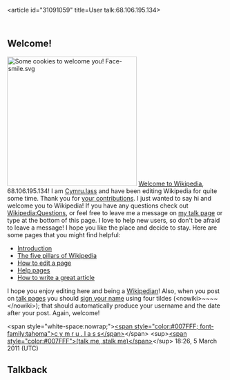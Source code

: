 <article id="31091059" title=User talk:68.106.195.134>
	<talkpage id="31091059" title="User talk:68.106.195.134">

==Welcome!==

[[Image:Chocolate chip cookies.jpg|thumb|300px|Some cookies to welcome you! [[File:Face-smile.svg|25px]]]] [[Wikipedia:Welcoming committee/Welcome to Wikipedia|Welcome to Wikipedia]], 68.106.195.134! I am [[User:Cymru.lass|Cymru.lass]] and have been editing Wikipedia for quite some time. Thank you for [[Special:Contributions/68.106.195.134|your contributions]]. I just wanted to say hi and welcome you to Wikipedia! If you have any questions check out [[Wikipedia:Questions]], or feel free to leave me a message on [[User talk:Cymru.lass|my talk page]] or type ''{{tl|helpme}}'' at the bottom of this page. I love to help new users, so don't be afraid to leave a message!  I hope you like the place and decide to stay. Here are some pages that you might find helpful:
* [[Wikipedia:Introduction|Introduction]]
* [[Wikipedia:Five pillars|The five pillars of Wikipedia]]
* [[Wikipedia:How to edit a page|How to edit a page]]
* [[Help:Contents|Help pages]]
* [[Wikipedia:Article development|How to write a great article]]
I hope you enjoy editing here and being a [[Wikipedia:Wikipedians|Wikipedian]]! Also, when you post on [[Wikipedia:Talk page|talk pages]] you should [[Wikipedia:Sign your posts on talk pages|sign your name]] using four tildes (&lt;nowiki&gt;~~~~&lt;/nowiki&gt;); that should automatically produce your username and the date after your post.  Again, welcome! 
 
&lt;span style=&quot;white-space:nowrap;&quot;&gt;[[User:Cymru.lass|&lt;span style=&quot;color:#007FFF; font-family:tahoma&quot;&gt;c y m r u . l a s s&lt;/span&gt;]]&lt;/span&gt; &lt;sup&gt;[[User talk:Cymru.lass|&lt;span style=&quot;color:#007FFF&quot;&gt;(talk me, stalk me)&lt;/span&gt;]]&lt;/sup&gt; 18:26, 5 March 2011 (UTC)
==Talkback==
{{talkback|Wikipedia:New contributors' help page/questions|Mike Huckabee|ts=18:27, 5 March 2011 (UTC)}}
	</talkpage>
</article>